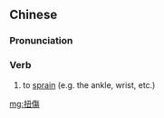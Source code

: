 {{also|扭伤}}
==Chinese==
{{zh-forms|s=扭伤}}

===Pronunciation===
{{zh-pron
|m=niǔshāng
|cat=v
}}

===Verb===
{{zh-verb}}

# to [[sprain]] (e.g. the ankle, wrist, etc.)

[[mg:扭傷]]